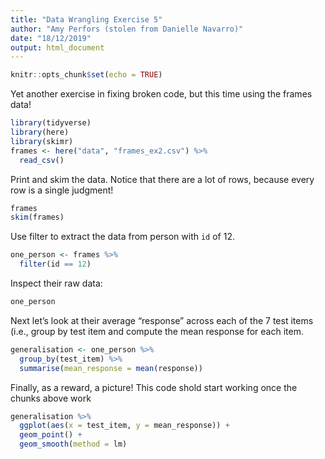 ```yaml
---
title: "Data Wrangling Exercise 5"
author: "Amy Perfors (stolen from Danielle Navarro)"
date: "18/12/2019"
output: html_document
---
```


```r
knitr::opts_chunk$set(echo = TRUE)
```

Yet another exercise in fixing broken code, but this time using the frames data!

```r
library(tidyverse)
library(here)
library(skimr)
frames <- here("data", "frames_ex2.csv") %>% 
  read_csv()
```


Print and skim the data. Notice that there are a lot of rows, because every row is a single judgment!

```r
frames
skim(frames)
```

Use filter to extract the data from person with `id` of 12.

```r
one_person <- frames %>% 
  filter(id == 12)
```

Inspect their raw data:

```r
one_person
```

Next let's look at their average "response" across each of the 7 test items (i.e., group by test item and compute the mean response for each item.

```r
generalisation <- one_person %>%
  group_by(test_item) %>%
  summarise(mean_response = mean(response))
```

Finally, as a reward, a picture! This code shold start working once the chunks above work

```r
generalisation %>% 
  ggplot(aes(x = test_item, y = mean_response)) +
  geom_point() + 
  geom_smooth(method = lm)
```



